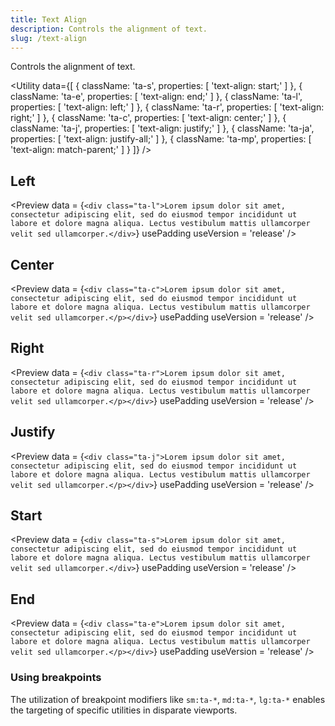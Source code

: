 ```yaml
---
title: Text Align
description: Controls the alignment of text.
slug: /text-align
---
```



Controls the alignment of text.

<Utility
  data={[
    {
      className: 'ta-s',
      properties: [
        'text-align: start;'
      ]
    },
    {
      className: 'ta-e',
      properties: [
        'text-align: end;'
      ]
    },
    {
      className: 'ta-l',
      properties: [
        'text-align: left;'
      ]
    },
    {
      className: 'ta-r',
      properties: [
        'text-align: right;'
      ]
    },
    {
      className: 'ta-c',
      properties: [
        'text-align: center;'
      ]
    },
    {
      className: 'ta-j',
      properties: [
        'text-align: justify;'
      ]
    },
    {
      className: 'ta-ja',
      properties: [
        'text-align: justify-all;'
      ]
    },
    {
      className: 'ta-mp',
      properties: [
        'text-align: match-parent;'
      ]
    }
  ]}
/>

## Left

<Preview
  data = {`<div class="ta-l">Lorem ipsum dolor sit amet, consectetur adipiscing elit, sed do eiusmod tempor incididunt ut labore et dolore magna aliqua. Lectus vestibulum mattis ullamcorper velit sed ullamcorper.</div>`}
  usePadding
  useVersion = 'release'
/>

## Center

<Preview
  data = {`<div class="ta-c">Lorem ipsum dolor sit amet, consectetur adipiscing elit, sed do eiusmod tempor incididunt ut labore et dolore magna aliqua. Lectus vestibulum mattis ullamcorper velit sed ullamcorper.</p></div>`}
  usePadding
  useVersion = 'release'
/>

## Right

<Preview
  data = {`<div class="ta-r">Lorem ipsum dolor sit amet, consectetur adipiscing elit, sed do eiusmod tempor incididunt ut labore et dolore magna aliqua. Lectus vestibulum mattis ullamcorper velit sed ullamcorper.</p></div>`}
  usePadding
  useVersion = 'release'
/>

## Justify

<Preview
  data = {`<div class="ta-j">Lorem ipsum dolor sit amet, consectetur adipiscing elit, sed do eiusmod tempor incididunt ut labore et dolore magna aliqua. Lectus vestibulum mattis ullamcorper velit sed ullamcorper.</p></div>`}
  usePadding
  useVersion = 'release'
/>

## Start

<Preview
  data = {`<div class="ta-s">Lorem ipsum dolor sit amet, consectetur adipiscing elit, sed do eiusmod tempor incididunt ut labore et dolore magna aliqua. Lectus vestibulum mattis ullamcorper velit sed ullamcorper.</div>`}
  usePadding
  useVersion = 'release'
/>

## End

<Preview
  data = {`<div class="ta-e">Lorem ipsum dolor sit amet, consectetur adipiscing elit, sed do eiusmod tempor incididunt ut labore et dolore magna aliqua. Lectus vestibulum mattis ullamcorper velit sed ullamcorper.</p></div>`}
  usePadding
  useVersion = 'release'
/>

### Using breakpoints

The utilization of breakpoint modifiers like `sm:ta-*`, `md:ta-*`, `lg:ta-*` enables the targeting of specific utilities in disparate viewports.